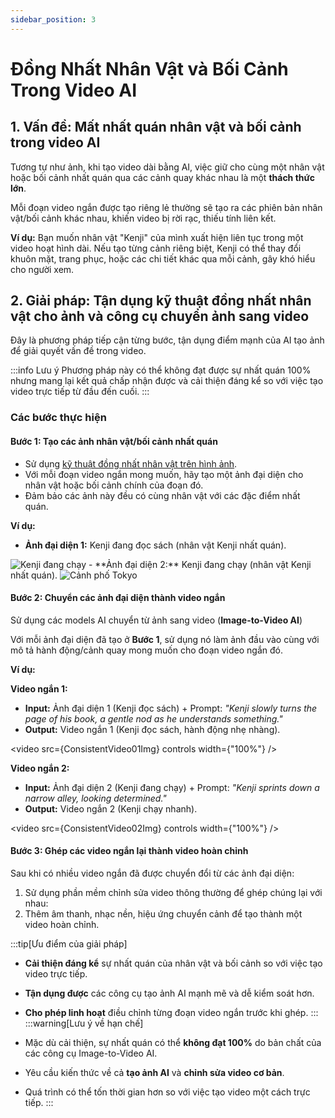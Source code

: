 ```yaml
---
sidebar_position: 3
---
```



# Đồng Nhất Nhân Vật và Bối Cảnh Trong Video AI

## 1. Vấn đề: Mất nhất quán nhân vật và bối cảnh trong video AI

Tương tự như ảnh, khi tạo video dài bằng AI, việc giữ cho cùng một nhân vật hoặc bối cảnh nhất quán qua các cảnh quay khác nhau là một **thách thức lớn**.

Mỗi đoạn video ngắn được tạo riêng lẻ thường sẽ tạo ra các phiên bản nhân vật/bối cảnh khác nhau, khiến video bị rời rạc, thiếu tính liên kết.

**Ví dụ:** Bạn muốn nhân vật "Kenji" của mình xuất hiện liên tục trong một video hoạt hình dài. Nếu tạo từng cảnh riêng biệt, Kenji có thể thay đổi khuôn mặt, trang phục, hoặc các chi tiết khác qua mỗi cảnh, gây khó hiểu cho người xem.

## 2. Giải pháp: Tận dụng kỹ thuật đồng nhất nhân vật cho ảnh và công cụ chuyển ảnh sang video

Đây là phương pháp tiếp cận từng bước, tận dụng điểm mạnh của AI tạo ảnh để giải quyết vấn đề trong video.

:::info Lưu ý
Phương pháp này có thể không đạt được sự nhất quán 100% nhưng mang lại kết quả chấp nhận được và cải thiện đáng kể so với việc tạo video trực tiếp từ đầu đến cuối.
:::

### Các bước thực hiện

#### Bước 1: Tạo các ảnh nhân vật/bối cảnh nhất quán

- Sử dụng [kỹ thuật đồng nhất nhân vật trên hình ảnh](./consistent-character-generation).
- Với mỗi đoạn video ngắn mong muốn, hãy tạo một ảnh đại diện cho nhân vật hoặc bối cảnh chính của đoạn đó.
- Đảm bảo các ảnh này đều có cùng nhân vật với các đặc điểm nhất quán.

**Ví dụ:**
- **Ảnh đại diện 1:** Kenji đang đọc sách (nhân vật Kenji nhất quán).
<img src={ConsistentCharacter05Img} alt="Kenji đang chạy" />
- **Ảnh đại diện 2:** Kenji đang chạy (nhân vật Kenji nhất quán).
<img src={ConsistentCharacter06Img} alt="Cảnh phố Tokyo" />

#### Bước 2: Chuyển các ảnh đại diện thành video ngắn

Sử dụng các models AI chuyển từ ảnh sang video (**Image-to-Video AI**)

Với mỗi ảnh đại diện đã tạo ở **Bước 1**, sử dụng nó làm ảnh đầu vào cùng với mô tả hành động/cảnh quay mong muốn cho đoạn video ngắn đó.

**Ví dụ:**

**Video ngắn 1:**
- **Input:** Ảnh đại diện 1 (Kenji đọc sách) + Prompt: _"Kenji slowly turns the page of his book, a gentle nod as he understands something."_
- **Output:** Video ngắn 1 (Kenji đọc sách, hành động nhẹ nhàng).

<video src={ConsistentVideo01Img} controls width={"100%"} />


**Video ngắn 2:**
- **Input:** Ảnh đại diện 2 (Kenji đang chạy) + Prompt: _"Kenji sprints down a narrow alley, looking determined."_
- **Output:** Video ngắn 2 (Kenji chạy nhanh).

<video src={ConsistentVideo02Img} controls width={"100%"} />

#### Bước 3: Ghép các video ngắn lại thành video hoàn chỉnh

Sau khi có nhiều video ngắn đã được chuyển đổi từ các ảnh đại diện:

1. Sử dụng phần mềm chỉnh sửa video thông thường để ghép chúng lại với nhau:
2. Thêm âm thanh, nhạc nền, hiệu ứng chuyển cảnh để tạo thành một video hoàn chỉnh.

:::tip[Ưu điểm của giải pháp]

- **Cải thiện đáng kể** sự nhất quán của nhân vật và bối cảnh so với việc tạo video trực tiếp.

- **Tận dụng được** các công cụ tạo ảnh AI mạnh mẽ và dễ kiểm soát hơn.

- **Cho phép linh hoạt** điều chỉnh từng đoạn video ngắn trước khi ghép.
:::
:::warning[Lưu ý về hạn chế]

- Mặc dù cải thiện, sự nhất quán có thể **không đạt 100%** do bản chất của các công cụ Image-to-Video AI.

- Yêu cầu kiến thức về cả **tạo ảnh AI** và **chỉnh sửa video cơ bản**.

- Quá trình có thể tốn thời gian hơn so với việc tạo video một cách trực tiếp.
:::
